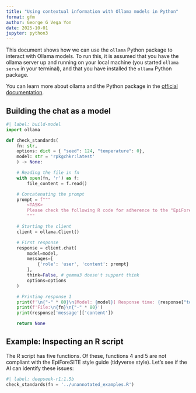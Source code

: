 ```yaml
---
title: "Using contextual information with Ollama models in Python"
format: gfm
author: George G Vega Yon
date: 2025-10-01
jupyter: python3
---
```


This document shows how we can use the `ollama` Python package to interact with Ollama models. To run this, it is assumed that you have the ollama server up and running on your local machine (you started `ollama serve` in your terminal), and that you have installed the `ollama` Python package. 

You can learn more about ollama and the Python package in the [official documentation](https://ollama.com/docs).

## Building the chat as a model

```python
#| label: build-model
import ollama

def check_standards(
    fn: str,
    options: dict = { "seed": 124, "temperature": 0},
    model: str = 'rpkgchkr:latest'
    ) -> None:

    # Reading the file in fn
    with open(fn, 'r') as f:
        file_content = f.read()

    # Concatenating the prompt
    prompt = f"""
        <TASK>
        Please check the following R code for adherence to the "EpiForeSITE style". Use the following points to guide the structure of your review: (a) Check function by function looking into coding style; (b) Do not make any evaluation about possible bugs or other issues that are not included in the "EpiForeSITE style" guide; (c) For each function, provide an overall adherence score (0-100) and a list of issues found. If no issues are found, say "No issues found"; (d) Keep the evaluation concise and to the point. I don't need you to explain the style guide, just point out the issues.\n</TASK>\n:<FILE>\n{file_content}\n</FILE>
        """

    # Starting the client
    client = ollama.Client()

    # First response
    response = client.chat(
        model=model,
        messages=[
            {'role': 'user', 'content': prompt}
        ],
        think=False, # gemma3 doesn't support think
        options=options
    )

    # Printing response 1
    print(f'\n{"-" * 80}\n[Model: {model}] Response time: {response["total_duration"] / 1e9} seconds\n{"-" * 80}')
    print(f'File:\n{fn}\n{"-" * 80}')
    print(response['message']['content'])

    return None
```

## Example: Inspecting an R script

The R script has five functions. Of these, functions 4 and 5 are not compliant with the EpiForeSITE style guide (tidyverse style). Let's see if the AI can identify these issues:


```python
#| label: deepseek-r1:1.5b
check_standards(fn = '../unannotated_examples.R')
```

